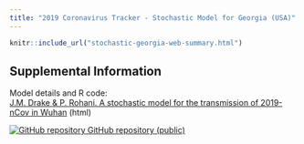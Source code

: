 ```yaml
---
title: "2019 Coronavirus Tracker - Stochastic Model for Georgia (USA)"
---
```

<p id="disclaimer"></p>
<div class="stochastic-georgia">

```r
knitr::include_url("stochastic-georgia-web-summary.html")
```
</div>

## Supplemental Information

<div class="container-frames">

<p>Model details and R code:<br>
  <a href="stochastic-model.html" target="_blank">
  J.M. Drake & P. Rohani. A stochastic model for the transmission of 2019-nCov in Wuhan</a> (html)
</p>

<!-- Preprint: [download]() -->

<p>
  <a href="https://github.com/CEIDatUGA/ncov-wuhan-stochastic-model" target="_blank">
    <img src="images/GitHub-Mark-64px.png" id="github-icon" alt="GitHub repository"/>
    GitHub repository (public)
  </a>
</p>

</div>
